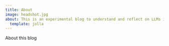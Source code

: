```yaml
---
title: About
image: headshot.jpg
about: This is an experimental blog to understand and reflect on LLMs in healthcare and pop culture.
  template: jolla
---
```


About this blog
